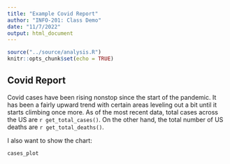 ```yaml
---
title: "Example Covid Report"
author: "INFO-201: Class Demo"
date: "11/7/2022"
output: html_document
---
```


```r
source("../source/analysis.R")
knitr::opts_chunk$set(echo = TRUE)
```

## Covid Report
Covid cases have been rising nonstop since the start of the pandemic. It has been a fairly upward trend with certain areas leveling out a bit until it starts climbing once more. As of the most recent data, total cases across the US are `r get_total_cases()`. On the other hand, the total number of US deaths are `r get_total_deaths()`. 


I also want to show the chart:
``` r
cases_plot
```

